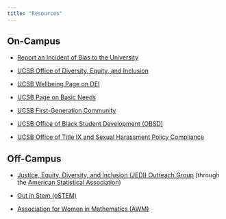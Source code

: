 ```yaml
---
title: "Resources"
---
```


## On-Campus

-   <a href="https://studentlife.sa.ucsb.edu/equity-inclusion/bias" target="_blank">Report an Incident of Bias to the University</a>

-   <a href="https://diversity.ucsb.edu/" target="_blank">UCSB Office of Diversity, Equity, and Inclusion</a>

-   <a href="https://wellbeing.ucsb.edu/dei-departments" target="_blank">UCSB Wellbeing Page on DEI</a>

-   <a href="https://basicneeds.ucsb.edu/" target="_blank">UCSB Page on Basic Needs</a> 

-   <a href="https://firstgen.ucsb.edu/" target="_blank">UCSB First-Generation Community</a>

-   <a href="https://obsd.sa.ucsb.edu/" target="_blank">UCSB Office of Black Student Development (OBSD)</a>

-   <a href="https://titleix.ucsb.edu/" target="_blank">UCSB Office of Title IX and Sexual Harassment Policy Compliance</a>

## Off-Campus

-   <a href="https://datascijedi.org/" target="_blank">Justice, Equity, Diversity, and Inclusion (JEDI) Outreach Group</a> (through the <a href="https://www.amstat.org/" target="_blank">American Statistical Association</a>)

-   <a href="https://ostem.org/" target="_blank">Out in Stem (oSTEM)</a>

-   <a href="https://awm-math.org/" target="_blank">Association for Women in Mathematics (AWM)</a>